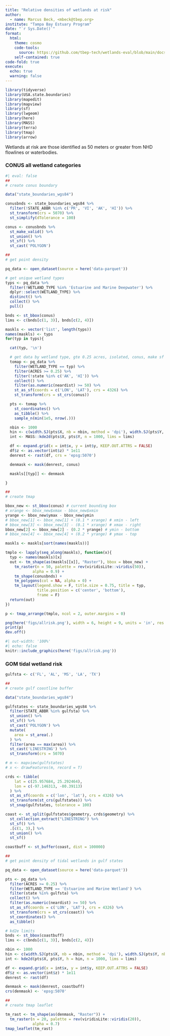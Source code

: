 ```yaml
---
title: "Relative densities of wetlands at risk"
author: 
  - name: Marcus Beck, <mbeck@tbep.org>
institute: "Tampa Bay Estuary Program"
date: "`r Sys.Date()`"
format:
  html:
    theme: cosmo
    code-tools: 
      source: https://github.com/tbep-tech/wetlands-eval/blob/main/docs/wetrisk.qmd
    self-contained: true
code-fold: true
execute:
  echo: true
  warning: false
---
```


```r
library(tidyverse)
library(USA.state.boundaries)
library(mapedit)
library(mapview)
library(sf)
library(lwgeom)
library(here)
library(MASS)
library(terra)
library(tmap)
library(arrow)
```

Wetlands at risk are those identified as 50 meters or greater from NHD flowlines or waterbodies.  

### CONUS all wetland categories
```r
#| eval: false
##
# create conus boundary

data("state_boundaries_wgs84")

conusbnds <- state_boundaries_wgs84 %>%
  filter(!STATE_ABBR %in% c('PR', 'VI', 'AK', 'HI')) %>%
  st_transform(crs = 5070) %>%
  st_simplify(dTolerance = 100)

conus <- conusbnds %>%
  st_make_valid() %>%
  st_union() %>%
  st_sf() %>%
  st_cast('POLYGON')

##
# get point density

pq_data <- open_dataset(source = here('data-parquet'))

# get unique wetland types
typs <- pq_data %>% 
  filter(!WETLAND_TYPE %in% 'Estuarine and Marine Deepwater') %>%
  dplyr::select(WETLAND_TYPE) %>%
  distinct() %>% 
  collect() %>% 
  pull() 

bnds <- st_bbox(conus)
lims <- c(bnds[c(1, 3)], bnds[c(2, 4)])

maskls <- vector('list', length(typs))
names(maskls) <- typs
for(typ in typs){

  cat(typ, '\n')

  # get data by wetland type, gte 0.25 acres, isolated, conus, make sf
  tomap <- pq_data %>%
    filter(WETLAND_TYPE == typ) %>% 
    filter(ACRES >= 0.25) %>%
    filter(!state %in% c('AK', 'HI')) %>% 
    collect() %>% 
    filter(as.numeric(neardist) >= 50) %>% 
    st_as_sf(coords = c('LON', 'LAT'), crs = 4326) %>%
    st_transform(crs = st_crs(conus))

  pts <- tomap %>%
    st_coordinates() %>%
    as_tibble() %>%
    sample_n(min(1e5, nrow(.)))

  nbin <- 1000
  hin <- c(width.SJ(pts$X, nb = nbin, method = 'dpi'), width.SJ(pts$Y, nb = nbin, method = 'dpi'))
  int <- MASS::kde2d(pts$X, pts$Y, n = 1000, lims = lims)

  df <- expand.grid(x = int$x, y = int$y, KEEP.OUT.ATTRS = FALSE)
  df$z <- as.vector(int$z) * 1e11
  denrest <- rast(df, crs = 'epsg:5070')

  denmask <- mask(denrest, conus)

  maskls[[typ]] <- denmask

}

##
# create tmap

bbox_new <- st_bbox(conus) # current bounding box
# xrange <- bbox_new$xmax - bbox_new$xmin
yrange <- bbox_new$ymax - bbox_new$ymin
# bbox_new[1] <- bbox_new[1] + (0.1 * xrange) # xmin - left
# bbox_new[3] <- bbox_new[3] - (0.1 * xrange) # xmax - right
bbox_new[2] <- bbox_new[2] - (0.2 * yrange) # ymin - bottom
# bbox_new[4] <- bbox_new[4] + (0.2 * yrange) # ymax - top

maskls <- maskls[sort(names(maskls))]

tmplo <- lapply(seq_along(maskls), function(x){
  typ <- names(maskls)[x]
  out <- tm_shape(as(maskls[[x]], "Raster"), bbox = bbox_new) +
    tm_raster(n = 50, palette = rev(viridisLite::viridis(50)),
            alpha = 0.9) +
    tm_shape(conusbnds) +
    tm_polygons(col = NA, alpha = 0) +
    tm_layout(legend.show = F, title.size = 0.75, title = typ,
              title.position = c('center', 'bottom'),
              frame = F)
  return(out)
})

p <- tmap_arrange(tmplo, ncol = 2, outer.margins = 0)

png(here('figs/allrisk.png'), width = 6, height = 9, units = 'in', res = 300)
print(p)
dev.off()
```
```r
#| out-width: '100%'
#| echo: false
knitr::include_graphics(here('figs/allrisk.png'))
```

### GOM tidal wetland risk 
```r
gulfsta <- c('FL', 'AL', 'MS', 'LA', 'TX')

##
# create gulf coastline buffer

data("state_boundaries_wgs84")

gulfstates <- state_boundaries_wgs84 %>%
  filter(STATE_ABBR %in% gulfsta) %>%
  st_union() %>%
  st_sf() %>%
  st_cast('POLYGON') %>%
  mutate(
    area = st_area(.)
  ) %>%
  filter(area == max(area)) %>%
  st_cast('LINESTRING') %>%
  st_transform(crs = 5070)

# m <- mapview(gulfstates)
# x <- drawFeatures(m, record = T)

crds <- tibble(
    lat = c(25.957684, 25.292464),
    lon = c(-97.146313, -80.39113)
  ) %>%
  st_as_sf(coords = c('lon', 'lat'), crs = 4326) %>%
  st_transform(st_crs(gulfstates)) %>%
  st_snap(gulfstates, tolerance = 100)

coast <- st_split(gulfstates$geometry, crds$geometry) %>%
  st_collection_extract("LINESTRING") %>%
  st_sf() %>%
  .[c(1, 3),] %>%
  st_union() %>%
  st_sf()

coastbuff <- st_buffer(coast, dist = 100000)

##
# get point density of tidal wetlands in gulf states

pq_data <- open_dataset(source = here('data-parquet'))

pts <- pq_data %>%
  filter(ACRES >= 0.25) %>%
  filter(WETLAND_TYPE == 'Estuarine and Marine Wetland') %>%
  filter(state %in% gulfsta) %>% 
  collect() %>% 
  filter(as.numeric(neardist) >= 50) %>%
  st_as_sf(coords = c('LON', 'LAT'), crs = 4326) %>%
  st_transform(crs = st_crs(coast)) %>%
  st_coordinates() %>%
  as_tibble()

# kd2e limits
bnds <- st_bbox(coastbuff)
lims <- c(bnds[c(1, 3)], bnds[c(2, 4)])

nbin <- 1000
hin <- c(width.SJ(pts$X, nb = nbin, method = 'dpi'), width.SJ(pts$Y, nb = nbin, method = 'dpi'))
int <- kde2d(pts$X, pts$Y, h = hin, n = 1000, lims = lims)

df <- expand.grid(x = int$x, y = int$y, KEEP.OUT.ATTRS = FALSE)
df$z <- as.vector(int$z) * 1e11
denrest <- rast(df)

denmask <- mask(denrest, coastbuff)
crs(denmask) <- 'epsg:5070'

##
# create tmap leaflet

tm_rast <- tm_shape(as(denmask, "Raster")) +
  tm_raster(n = 20, palette = rev(viridisLite::viridis(20)),
            alpha = 0.7)
tmap_leaflet(tm_rast)
```

